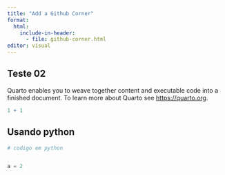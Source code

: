 ```yaml
---
title: "Add a Github Corner"
format:
  html:
    include-in-header:
      - file: github-corner.html
editor: visual
---
```


## Teste 02

Quarto enables you to weave together content and executable code into a finished document. To learn more about Quarto see <https://quarto.org>.

```r
1 + 1
```

## Usando python

```python

# codigo em python


a = 2 
```